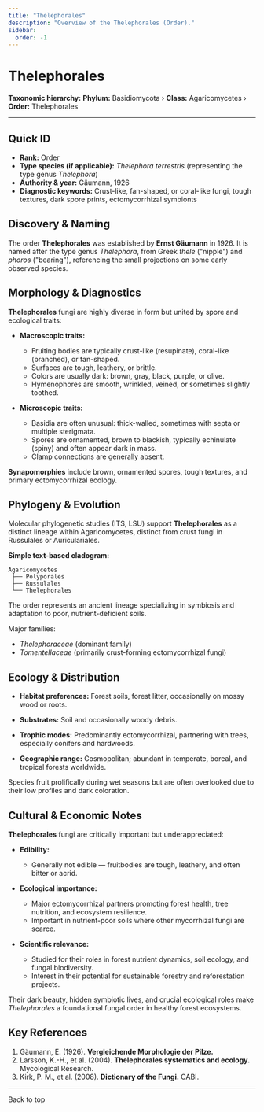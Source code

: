 ```yaml
---
title: "Thelephorales"
description: "Overview of the Thelephorales (Order)."
sidebar:
  order: -1
---
```



# Thelephorales <Badge variant="note" text="Order" />

**Taxonomic hierarchy:** **Phylum:** Basidiomycota › **Class:** Agaricomycetes › **Order:** Thelephorales

---

## Quick ID
* **Rank:** Order  
* **Type species (if applicable):** _Thelephora terrestris_ (representing the type genus _Thelephora_)  
* **Authority & year:** Gäumann, 1926  
* **Diagnostic keywords:** Crust-like, fan-shaped, or coral-like fungi, tough textures, dark spore prints, ectomycorrhizal symbionts  

## Discovery & Naming
The order **Thelephorales** was established by **Ernst Gäumann** in 1926. It is named after the type genus _Thelephora_, from Greek _thele_ ("nipple") and _phoros_ ("bearing"), referencing the small projections on some early observed species.

## Morphology & Diagnostics
**Thelephorales** fungi are highly diverse in form but united by spore and ecological traits:

- **Macroscopic traits:**
  - Fruiting bodies are typically crust-like (resupinate), coral-like (branched), or fan-shaped.
  - Surfaces are tough, leathery, or brittle.
  - Colors are usually dark: brown, gray, black, purple, or olive.
  - Hymenophores are smooth, wrinkled, veined, or sometimes slightly toothed.

- **Microscopic traits:**
  - Basidia are often unusual: thick-walled, sometimes with septa or multiple sterigmata.
  - Spores are ornamented, brown to blackish, typically echinulate (spiny) and often appear dark in mass.
  - Clamp connections are generally absent.

**Synapomorphies** include brown, ornamented spores, tough textures, and primary ectomycorrhizal ecology.

## Phylogeny & Evolution
Molecular phylogenetic studies (ITS, LSU) support **Thelephorales** as a distinct lineage within Agaricomycetes, distinct from crust fungi in Russulales or Auriculariales.

**Simple text-based cladogram:**
```
Agaricomycetes
 ├── Polyporales
 ├── Russulales
 └── Thelephorales
```
The order represents an ancient lineage specializing in symbiosis and adaptation to poor, nutrient-deficient soils.

Major families:

- _Thelephoraceae_ (dominant family)
- _Tomentellaceae_ (primarily crust-forming ectomycorrhizal fungi)

## Ecology & Distribution
- **Habitat preferences:** Forest soils, forest litter, occasionally on mossy wood or roots.
- **Substrates:** Soil and occasionally woody debris.
- **Trophic modes:** Predominantly ectomycorrhizal, partnering with trees, especially conifers and hardwoods.

- **Geographic range:** Cosmopolitan; abundant in temperate, boreal, and tropical forests worldwide.

Species fruit prolifically during wet seasons but are often overlooked due to their low profiles and dark coloration.

## Cultural & Economic Notes
**Thelephorales** fungi are critically important but underappreciated:

- **Edibility:**
  - Generally not edible — fruitbodies are tough, leathery, and often bitter or acrid.

- **Ecological importance:**
  - Major ectomycorrhizal partners promoting forest health, tree nutrition, and ecosystem resilience.
  - Important in nutrient-poor soils where other mycorrhizal fungi are scarce.

- **Scientific relevance:**
  - Studied for their roles in forest nutrient dynamics, soil ecology, and fungal biodiversity.
  - Interest in their potential for sustainable forestry and reforestation projects.

Their dark beauty, hidden symbiotic lives, and crucial ecological roles make _Thelephorales_ a foundational fungal order in healthy forest ecosystems.

## Key References
1. Gäumann, E. (1926). **Vergleichende Morphologie der Pilze.**  
2. Larsson, K.-H., et al. (2004). **Thelephorales systematics and ecology.** Mycological Research.  
3. Kirk, P. M., et al. (2008). **Dictionary of the Fungi.** CABI.

---

<LinkButton href="#top" variant="minimal" icon="arrow-up">
  Back to top
</LinkButton>
